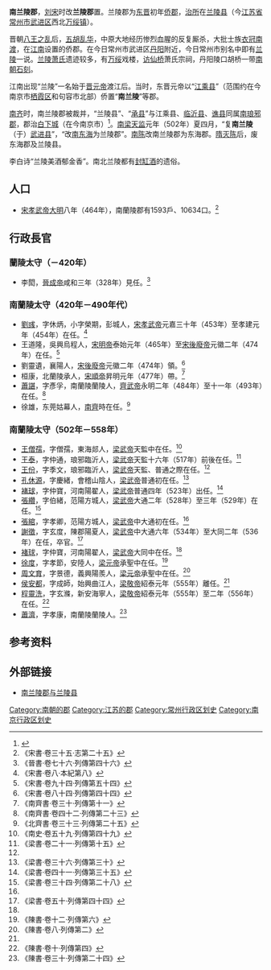 '''南兰陵郡'''，[[刘宋|刘宋]]时改'''兰陵郡'''置。兰陵郡为[[东晋|东晋]]初年[[侨郡|侨郡]]，[[治所|治所]]在[[兰陵县_(东晋)|兰陵县]]（今[[江苏省|江苏省]][[常州市|常州市]][[武进区|武进区]]西北[[万绥镇|万绥镇]]）。

晋朝[[八王之乱|八王之乱]]后，[[五胡乱华|五胡乱华]]，中原大地经历惨烈血腥的反复厮杀，大批士族[[衣冠南渡|衣冠南渡]]，在[[江南|江南]]设置的侨郡。在今日常州市武进区[[丹阳|丹阳]]附近，今日常州市别名中即有[[兰陵|兰陵]]一说。[[兰陵萧氏|兰陵萧氏]]遗迹较多，有[[万绥|万绥]]戏楼，[[访仙桥|访仙桥]]萧氏宗祠，丹阳陵口胡桥一带[[南朝石刻|南朝石刻]]。

江南出现“兰陵”一名始于[[晋元帝|晋元帝]]渡江后。当时，东晋元帝以“[[江乘县|江乘县]]”（范围约在今南京市[[栖霞区|栖霞区]]和句容市北部）侨置“'''南兰陵'''”等郡。

[[南齐|南齐]]时，南兰陵郡被裁并，“兰陵县”、“[[承县|承县]]”与江乘县、[[临沂县_(东晋)|临沂县]]、[[谯县|谯县]]同属[[南琅邪郡|南琅邪郡]]，郡治[[白下城|白下城]]（在今南京市）<ref name=南京市志1>{{Cite book|title=南京市志（第1册）总述·大事专记·地理·人口·环保|author=南京市地方志编纂委员会|publisher=方志出版社|year=2009|isbn=9787802386952|location=北京|pages=}}</ref>。[[南梁|南梁]][[天监|天监]]元年（502年）夏四月，“复'''南兰陵'''（于）[[武进县|武进县]]”，“改[[南东海郡|南东海]]为兰陵郡”。[[南陈|南陈]]改南兰陵郡为东海郡。[[隋灭陈|隋灭陈]]后，废东海郡及兰陵县。

李白诗“兰陵美酒郁金香”。南北兰陵都有[[封缸酒|封缸酒]]的遗俗。

==人口==
*[[宋孝武帝|宋孝武帝]][[大明_(劉宋)|大明]]八年（464年），南蘭陵郡有1593戶、10634口。<ref name=ss38>《宋書·卷三十五·志第二十五》</ref>

==行政長官==
===蘭陵太守（－420年）===
*李閎，[[晉成帝|晉成帝]]咸和三年（328年）見任。<ref>《晉書·卷七十六·列傳第四十六》</ref>
===南蘭陵太守（420年－490年代）===
*[[劉彧|劉彧]]，字休炳，小字榮期，彭城人，[[宋孝武帝|宋孝武帝]]元嘉三十年（453年）至孝建元年（454年）在任。<ref>《宋書·卷八·本紀第八》</ref>
*王道隆，吳興烏程人，[[宋明帝|宋明帝]]泰始元年（465年）至[[宋後廢帝|宋後廢帝]]元徽二年（474年）在任。<ref>《宋書·卷九十四·列傳第五十四》</ref>
*劉靈遺，襄陽人，[[宋後廢帝|宋後廢帝]]元徽二年（474年）領。<ref>《宋書·卷八十四·列傳第四十四》</ref>
*桓康，北蘭陵承人，[[宋順帝|宋順帝]]昇明元年（477年）帶。<ref>《南齊書·卷三十·列傳第十一》</ref>
*[[蕭諶|蕭諶]]，字彥孚，南蘭陵蘭陵人，[[齊武帝|齊武帝]]永明二年（484年）至十一年（493年）在任。<ref>《南齊書·卷四十二·列傳第二十三》</ref>
*徐雄，东莞姑幕人，[[南齊|南齊]]時在任。<ref>《北齊書·卷三十三·列傳第二十五》</ref>
===南蘭陵太守（502年－558年）===
*[[王僧孺|王僧孺]]，字僧孺，東海郯人，[[梁武帝|梁武帝]]天監中在任。<ref>《南史·卷五十九·列傳第四十九》</ref>
*[[王泰|王泰]]，字仲通，琅邪臨沂人，[[梁武帝|梁武帝]]天監十六年（517年）前後在任。<ref name=ls21>《梁書·卷二十一·列傳第十五》</ref>
*[[王份|王份]]，字季文，琅邪臨沂人，[[梁武帝|梁武帝]]天監、普通之際在任。<ref name=ls21/>
*[[孔休源|孔休源]]，字慶緒，會稽山陰人，[[梁武帝|梁武帝]]普通初在任。<ref>《梁書·卷三十六·列傳第三十》</ref>
*[[褚球|褚球]]，字仲寶，河南陽翟人，[[梁武帝|梁武帝]]普通四年（523年）出任。<ref name=ls41>《梁書·卷四十一·列傳第三十五》</ref>
*[[張纘|張纘]]，字伯緒，范陽方城人，[[梁武帝|梁武帝]]大通二年（528年）至三年（529年）在任。<ref name=ls34>《梁書·卷三十四·列傳第二十八》</ref>
*[[張綰|張綰]]，字孝卿，范陽方城人，[[梁武帝|梁武帝]]中大通初在任。<ref name=ls34/>
*[[謝徵|謝徵]]，字玄度，陳郡陽夏人，[[梁武帝|梁武帝]]中大通六年（534年）至大同二年（536年）在任，卒官。<ref>《梁書·卷五十·列傳第四十四》</ref>
*[[褚球|褚球]]，字仲寶，河南陽翟人，[[梁武帝|梁武帝]]大同中在任。<ref name=ls41/>
*[[徐度|徐度]]，字孝節，安陸人，[[梁元帝|梁元帝]]承聖中在任。<ref>《陳書·卷十二·列傳第六》</ref>
*[[周文育|周文育]]，字景德，義興陽羨人，[[梁元帝|梁元帝]]承聖中在任。<ref name=cs8>《陳書·卷八·列傳第二》</ref>
*[[侯安都|侯安都]]，字成師，始興曲江人，[[梁敬帝|梁敬帝]]紹泰元年（555年）離任。<ref name=cs8/>
*[[程靈洗|程靈洗]]，字玄滌，新安海寧人，[[梁敬帝|梁敬帝]]紹泰元年（555年）至二年（556年）在任。<ref>《陳書·卷十·列傳第四》</ref>
*[[蕭濟|蕭濟]]，字孝康，南蘭陵蘭陵人。<ref>《陳書·卷三十·列傳第二十四》</ref>

==参考资料==
{{reflist|3}}
== 外部链接 ==
*[http://www.zhong5.cn/article-111272-1.html 南兰陵郡与兰陵县] {{Wayback|url=http://www.zhong5.cn/article-111272-1.html |date=20190719195118 }}
{{南朝行政区划}}
{{南京行政区划史}}
{{DEFAULTSORT:N}}
[[Category:南朝的郡|Category:南朝的郡]]
[[Category:江苏的郡|Category:江苏的郡]]
[[Category:常州行政区划史|Category:常州行政区划史]]
[[Category:南京行政区划史|Category:南京行政区划史]]